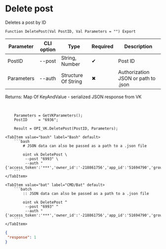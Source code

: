 ﻿---
sidebar_position: 3
---


# Delete post
 Deletes a post by ID



`Function DeletePost(Val PostID, Val Parameters = "") Export`

  | Parameter | CLI option | Type | Required | Description |
  |-|-|-|-|-|
  | PostID | --post | String, Number | &#x2714; | Post ID |
  | Parameters | --auth | Structure Of String | &#x2716; | Authorization JSON or path to .json |

  
  Returns:  Map Of KeyAndValue - serialized JSON response from VK

<br/>




```bsl title="1C:Enterprise/OneScript code example"
    Parameters = GetVKParameters();
    PostID     = "6936";

    Result = OPI_VK.DeletePost(PostID, Parameters);
```
 

 <Tabs>
  
    <TabItem value="bash" label="Bash" default>
        ```bash
            # JSON data can also be passed as a path to a .json file
            
            oint vk DeletePost \
             --post "6993" \
             --auth "{'access_token':'***','owner_id':'-218861756','app_id':'51694790','group_id':'218861756'}"
        ```
    </TabItem>
  
    <TabItem value="bat" label="CMD/Bat" default>
        ```batch
            :: JSON data can also be passed as a path to a .json file
            
            oint vk DeletePost ^
             --post "6993" ^
             --auth "{'access_token':'***','owner_id':'-218861756','app_id':'51694790','group_id':'218861756'}"
        ```
    </TabItem>
</Tabs>


```json title="Result"
{
 "response": 1
}
```
